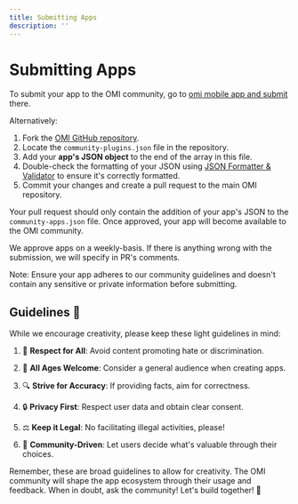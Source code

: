 ```yaml
---
title: Submitting Apps
description: ''
---
```


# Submitting Apps

To submit your app to the OMI community, go to [omi mobile app and submit](https://x.com/kodjima33/status/1854725658485965061) there.

Alternatively:
1. Fork the [OMI GitHub repository](https://github.com/BasedHardware/Omi).
2. Locate the `community-plugins.json` file in the repository.
3. Add your **app's JSON object** to the end of the array in this file.
4. Double-check the formatting of your JSON
   using [JSON Formatter & Validator](https://jsonformatter.curiousconcept.com/) to ensure it's correctly formatted.
5. Commit your changes and create a pull request to the main OMI repository.

Your pull request should only contain the addition of your app's JSON to the `community-apps.json` file. Once
approved, your app will become available to the OMI community.

We approve apps on a weekly-basis. If there is anything wrong with the submission, we will specify in PR's comments.

Note: Ensure your app adheres to our community guidelines and doesn't contain any sensitive or private information
before submitting.

## Guidelines 📜

While we encourage creativity, please keep these light guidelines in mind:

1. 🤝 **Respect for All**: Avoid content promoting hate or discrimination.

2. 🍭 **All Ages Welcome**: Consider a general audience when creating apps.

3. 🔍 **Strive for Accuracy**: If providing facts, aim for correctness.

4. 🔒 **Privacy First**: Respect user data and obtain clear consent.

5. ⚖️ **Keep it Legal**: No facilitating illegal activities, please!

6. 🌟 **Community-Driven**: Let users decide what's valuable through their choices.

Remember, these are broad guidelines to allow for creativity. The OMI community will shape the app ecosystem
through their usage and feedback. When in doubt, ask the community! Let's build together! 🚀
